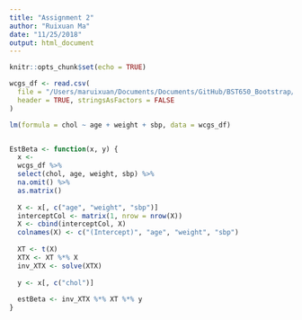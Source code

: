 ```yaml
---
title: "Assignment 2"
author: "Ruixuan Ma"
date: "11/25/2018"
output: html_document
---
```


```r
knitr::opts_chunk$set(echo = TRUE)
```

```r
wcgs_df <- read.csv(
  file = "/Users/maruixuan/Documents/Documents/GitHub/BST650_Bootstrap/wcgs.csv",
  header = TRUE, stringsAsFactors = FALSE
)

lm(formula = chol ~ age + weight + sbp, data = wcgs_df)


EstBeta <- function(x, y) {
  x <-
  wcgs_df %>% 
  select(chol, age, weight, sbp) %>% 
  na.omit() %>% 
  as.matrix()
  
  X <- x[, c("age", "weight", "sbp")]
  interceptCol <- matrix(1, nrow = nrow(X))
  X <- cbind(interceptCol, X)
  colnames(X) <- c("(Intercept)", "age", "weight", "sbp")
  
  XT <- t(X)
  XTX <- XT %*% X
  inv_XTX <- solve(XTX)
  
  y <- x[, c("chol")]
  
  estBeta <- inv_XTX %*% XT %*% y
}
```